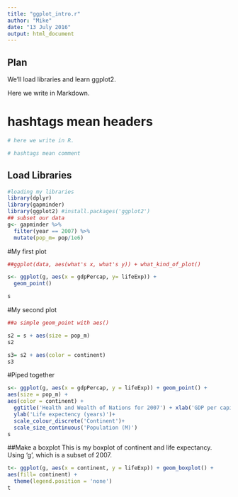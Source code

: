 ```yaml
---
title: "ggplot_intro.r"
author: "Mike"
date: "13 July 2016"
output: html_document
---
```


## Plan

We'll load libraries and learn ggplot2.

Here we write in Markdown.

# hashtags mean headers

```r
# here we write in R.

# hashtags mean comment

```

## Load Libraries
```r
#loading my libraries
library(dplyr)
library(gapminder)
library(ggplot2) #install.packages('ggplot2')
## subset our data
g<- gapminder %>%
  filter(year == 2007) %>%
  mutate(pop_m= pop/1e6)
````
#My first plot

```r
##ggplot(data, aes(what's x, what's y)) + what_kind_of_plot()

s<- ggplot(g, aes(x = gdpPercap, y= lifeExp)) + 
  geom_point()

s
````
#My second plot

```r
##a simple geom_point with aes()

s2 = s + aes(size = pop_m)
s2

s3= s2 + aes(color = continent)
s3
````
#Piped together
````r
s<- ggplot(g, aes(x = gdpPercap, y = lifeExp)) + geom_point() +
aes(size = pop_m) +
aes(color = continent) +
  ggtitle('Health and Wealth of Nations for 2007') + xlab('GDP per capita (USD/year)')+
  ylab('Life expectency (years)')+
  scale_colour_discrete('Continent')+
  scale_size_continuous('Population (M)')
s
````
##Make a boxplot
This is my boxplot of continent and life expectancy.
Using 'g', which is a subset of 2007. 
````r
t<- ggplot(g, aes(x = continent, y = lifeExp)) + geom_boxplot() +
aes(fill= continent) +
  theme(legend.position = 'none')
t
````
